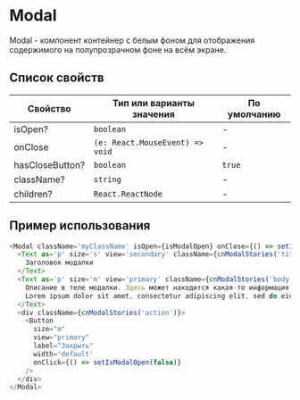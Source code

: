 # Modal

Modal - компонент контейнер с белым фоном для отображения содержимого на полупрозрачном фоне на всём экране.

## Список свойств

| Свойство            | Тип или варианты значения                                             | По умолчанию              |
| ------------------- | --------------------------------------------------------------------- | ------------------------- |
| isOpen?             | `boolean`                                                             | -                         |
| onClose             | `(e: React.MouseEvent) => void`                                       | -                         |
| hasCloseButton?     | `boolean`                                                             | `true`                    |
| className?          | `string`                                                              | -                         |
| children?           | `React.ReactNode`                                                     | -                         |

## Пример использования

```ts
<Modal className='myClassName' isOpen={isModalOpen} onClose={() => setIsModalOpen(false)}>
  <Text as='p' size='s' view='secondary' className={cnModalStories('title')}>
    Заголовок модалки
  </Text>
  <Text as='p' size='m' view='primary' className={cnModalStories('body')}>
    Описание в теле модалки. Здесь может находится какая-то информация.
    Lorem ipsum dolor sit amet, consectetur adipiscing elit, sed do eiusmod tempor incididunt.
  </Text>
  <div className={cnModalStories('action')}>
    <Button
      size="m"
      view="primary"
      label="Закрыть"
      width='default'
      onClick={() => setIsModalOpen(false)}
    />
  </div>
</Modal>
```
